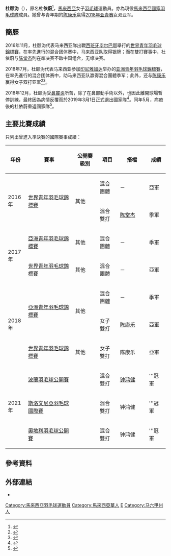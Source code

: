 {{noteTA|G1=Badminton}}
{{Infobox 羽球選手
| playername              = 杜颐沩<br/>{{lang|en|Toh Ee Wei}}
| image                   = 
| size                    = 
| caption                 = 
| birth_name              = 杜依蔚
| date_of_birth           = {{birth_date_and_age|2000|9|18}}
| place_of_birth          = {{MAS}}[[马六甲|马六甲]]<ref>{{cite news|url=http://www.sinchew.com.my/node/1689497|title=世青羽球赛‧料可轻松闯过小组赛‧大马朝夺冠路进击|date=2017-10-08|publisher=[[星洲网|星洲网]]|accessdate=2018-02-10|archive-date=2018-09-26|archive-url=https://web.archive.org/web/20180926151242/http://www.sinchew.com.my/node/1689497|dead-url=no}}</ref>
| height                  = 
| weight                  = 
| event                   = 女子雙打、混合雙打
| country                 = {{MAS}}
| years_started           = 
| handedness              = 
| coach                   = 
| highest_ranking         = 第140位（混雙-[[钟鸿健|钟鸿健]]）
| date_of_highest_ranking = 2021年6月15日<ref name="ranking">{{en}}[http://bwfcontent.tournamentsoftware.com/ranking/player.aspx?id=14700&player=1591673 BWF World Ranking - Ranking of Ee Wei TOH (59621)]</ref>
| current_ranking         = 第147位（混雙-[[钟鸿健|钟鸿健]]）
| date_of_current_ranking = 2021年11月2日<ref>{{en}}[http://bwfcontent.tournamentsoftware.com/ranking/category.aspx?id=14700&category=475 BWF World Ranking - BWF世界排名榜 (11/2/2017) - Mixed's doubles]</ref>
| played                  = 1勝–1負（女單）<br/>57勝–21負（女雙）<br/>50勝–18負（混雙）
| titles                  = 
| bwf_profile             = 8097142B-B448-490A-AEB4-98881A4B7E36
| bwf_id                  = 59621
| updated                 = 2021年11月2日
}}
{{MedalTableTop|width=286px}}
{{MedalSport | 女子[[羽毛球|羽毛球]]}}
{{MedalCountry | {{MAS}}}}
{{MedalCompetition | [[世界青年羽毛球錦標賽|世界青年羽毛球錦標賽]]}}
{{MedalSilver| [[2016年世界青年羽毛球錦標賽|2016年 畢爾包]] | 混合團體 }}
{{MedalBronze| [[2016年世界青年羽毛球錦標賽|2016年 畢爾包]] | 混合雙打 }}
{{MedalSilver| [[2017年世界青年羽毛球錦標賽|2017年 日惹]] | 混合團體 }}
{{MedalSilver| [[2018年世界青年羽毛球錦標賽|2018年 萬錦市]] | 女子雙打 }}
{{MedalCompetition | [[亞洲青年羽毛球錦標賽|亞洲青年羽毛球錦標賽]]}} 
{{MedalBronze| [[2017年亞洲青年羽毛球錦標賽|2017年 雅加达]] | 混合團體 }}
{{MedalBronze| [[2018年亞洲青年羽毛球錦標賽|2018年 雅加達]] | 混合團體 }}
{{MedalSilver| [[2018年亞洲青年羽毛球錦標賽|2018年 雅加達]] | 女子雙打 }}
{{MedalBottom}}
'''杜颐沩'''（{{lang|en|Toh Ee Wei}}{{bd|2000年|9月18日||}}），原名'''杜依蔚'''<ref>{{cite web|url=https://www.sinchew.com.my/20210816/%E8%87%AA%E7%94%B1%E4%BA%BA%E6%B7%B7%E5%8F%8C%E6%8E%92%E5%90%8D%E8%99%BD%E6%9B%B4%E9%AB%98-%E5%81%A5%E6%9D%B0%EF%BC%9A%E5%BA%94%E7%BB%99%E5%B0%8F%E5%B0%86%E6%9C%BA%E4%BC%9A%E5%BE%81%E8%8B%8F%E6%9D%AF/|title=自由人混双排名虽更高 健杰：应给小将机会征苏杯|work=星洲日報|date=2021-08-16|accessdate=2022-03-26|archivedate=2022-03-26|archive-url=https://web.archive.org/web/20220326021205/https://www.sinchew.com.my/20210816/%E8%87%AA%E7%94%B1%E4%BA%BA%E6%B7%B7%E5%8F%8C%E6%8E%92%E5%90%8D%E8%99%BD%E6%9B%B4%E9%AB%98-%E5%81%A5%E6%9D%B0%EF%BC%9A%E5%BA%94%E7%BB%99%E5%B0%8F%E5%B0%86%E6%9C%BA%E4%BC%9A%E5%BE%81%E8%8B%8F%E6%9D%AF/|dead-url=no}}</ref>，[[馬來西亞|馬來西亞]]女子[[羽毛球|羽毛球]]運動員。亦為現役[[馬來西亞國家羽毛球隊|馬來西亞國家羽毛球隊]]成員。她曾与青年期的[[陈康乐|陈康乐]]赢得[[2018年亞洲青年羽毛球錦標賽|2018年亚青赛]]女双亚军。

== 簡歷 ==
2016年11月，杜颐沩代表马来西亚隊出戰[[西班牙|西班牙]][[毕尔巴鄂|毕尔巴鄂]]舉行的[[2016年世界青年羽毛球錦標賽|世界青年羽毛球錦標賽]]，在率先進行的混合团体赛中，马来西亚队取得银牌；而在雙打賽事中，杜依蔚与[[陈堂杰|陈堂杰]]則在準决赛不敌中国组合，无缘决赛。

2018年7月，杜颐沩代表马来西亚参加[[印尼|印尼]][[雅加达|雅加达]]举办的[[2018年亚洲青年羽毛球錦標賽|亚洲青年羽毛球錦標賽]]，在率先進行的混合团体赛中，助马来西亚队赢得混合團體季军；此外，还与[[陈康乐|陈康乐]]赢得女子双打亚军<ref>{{zh-hans}}{{cite web|url=http://www.sinchew.com.my/node/1764755|title=亚洲青少年羽球锦标赛．关义明：大马目标4强|work=星洲网|date=2018-06-13|access-date=2018-10-21|archive-date=2018-10-13|archive-url=https://web.archive.org/web/20181013055357/http://www.sinchew.com.my/node/1764755|dead-url=no}}</ref><ref>{{zh-hans}}{{cite web|url=http://www.sinchew.com.my/node/1776848|title=亚洲青少年羽球锦标赛·1银1铜收官比去年逊色·年轻国羽吸教训冲世青赛|work=星洲网|date=2018-07-23|access-date=2018-10-21|archive-date=2018-10-21|archive-url=https://web.archive.org/web/20181021111558/http://www.sinchew.com.my/node/1776848|dead-url=no}}</ref>。

2018年12月，杜颐沩受[[鼻竇炎|鼻竇炎]]所苦，除了在鼻部動手術以外，也因此離開球場暫停訓練，最終因為病情反覆而於2019年3月1日正式退出國家隊<ref>{{zh-cn}}{{cite news|title=大马羽球再遭重创 世青赛亚军因病退出国家队|url=http://sports.sina.com.cn/others/badmin/2019-02-16/detail-ihrfqzka6235677.d.html|publisher=新浪體育|date=2019-02-16|accessdate=2019-09-26|archive-date=2019-09-26|archive-url=https://web.archive.org/web/20190926145431/http://sports.sina.com.cn/others/badmin/2019-02-16/detail-ihrfqzka6235677.d.html|dead-url=no}}</ref>。同年5月，病癒後的杜依蔚重返國家隊<ref>{{zh-cn}}{{cite news|title=计划转当自由人 杜依蔚盼羽总成全|url=http://www.chinapress.com.my/20190514/计划转当自由人-杜依蔚盼羽总成全/|newspaper=中國報|date=2019-05-14|accessdate=2021-12-29|archive-date=2019-09-26|archive-url=https://web.archive.org/web/20190926153641/http://www.chinapress.com.my/20190514/%E8%AE%A1%E5%88%92%E8%BD%AC%E5%BD%93%E8%87%AA%E7%94%B1%E4%BA%BA-%E6%9D%9C%E4%BE%9D%E8%94%9A%E7%9B%BC%E7%BE%BD%E6%80%BB%E6%88%90%E5%85%A8/|dead-url=no}}</ref>。

== 主要比賽成績 ==
只列出曾進入準決賽的國際賽事成績：
{| class=wikitable style="text-align:center; font-size:small;" 
!width="50"|年份
!width="180"|賽事
!width="80"|公開賽級別
!width="60"|項目
!width="100"|搭檔
!width="50"|成績
|-
!rowspan="2"|2016年
|rowspan="2"|[[2016年世界青年羽毛球錦標賽|世界青年羽毛球錦標賽]]
|rowspan="2"|其他
|混合團體
|－
|bgcolor="silver"|亞軍
|-
|混合雙打
|[[陈堂杰|陈堂杰]]
|bgcolor="#b8860b"|季軍
|-
!rowspan="2"|2017年
|[[2017年亞洲青年羽毛球錦標賽|亞洲青年羽毛球錦標賽]]
|其他
|混合團體
|－
|bgcolor="#b8860b"|季軍
|-
|[[2017年世界青年羽毛球錦標賽|世界青年羽毛球錦標賽]]
|其他
|混合團體
|－
|bgcolor="silver"|亞軍
|-
!rowspan="3"|2018年
|rowspan="2"|[[2018年亞洲青年羽毛球錦標賽|亞洲青年羽毛球錦標賽]]
|rowspan="2"|其他
|混合團體
|－
|bgcolor="#b8860b"|季軍
|-
|女子雙打
|[[陈康乐|陈康乐]]
|bgcolor="silver"|亞軍
|-
|[[2018年世界青年羽毛球錦標賽|世界青年羽毛球錦標賽]]
|其他
|女子雙打
|陈康乐
|bgcolor="silver"|亞軍
|-
!rowspan="3"|2021年
|[[2021年波蘭羽毛球公開賽|波蘭羽毛球公開賽]]
|{{BWFIC}}
|混合雙打
|[[钟鸿健|钟鸿健]]
|bgcolor="gold"|'''冠軍
|-
|[[2021年斯洛文尼亞羽毛球國際賽|斯洛文尼亞羽毛球國際賽]]
|{{BWFIS}}
|混合雙打
|钟鸿健
|bgcolor="gold"|'''冠軍
|-
|[[2021年奧地利羽毛球公開賽|奧地利羽毛球公開賽]]
|{{BWFIS}}
|混合雙打
|钟鸿健
|bgcolor="gold"|'''冠軍
|}
{{BWF賽事級別索引}}

==參考資料==
{{reflist|2}}

==外部連結==
{{Portal box|马来西亚|羽毛球}}
* {{instagram|toh.eewei}}

{{DEFAULTSORT:TOH Ee Wei}}
[[Category:馬來西亞羽毛球運動員|Category:馬來西亞羽毛球運動員]]
[[Category:馬來西亞華人|Category:馬來西亞華人]]
[[Category:杜姓|E]]
[[Category:马六甲州人|Category:马六甲州人]]